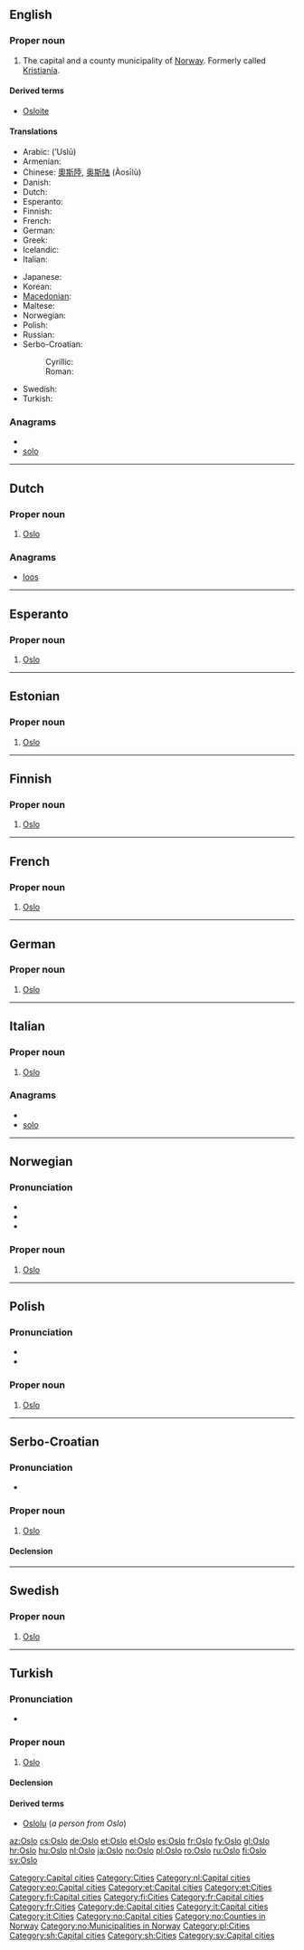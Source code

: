 ==English==
{{wikipedia}}

===Proper noun===
{{en-proper noun}}

# The capital and a county municipality of [[Norway]].  Formerly called [[Kristiania]].

====Derived terms====
* [[Osloite]]

====Translations====
{{trans-top|the capital and a county municipality of Norway}}
* Arabic: {{Arab|[[أوسلو]]}} (ʼUslū) {{m}}
* Armenian: {{t-|hy|Օսլո|tr=Òslo}}
* Chinese: [[奧斯陸]], [[奥斯陆]] (Àosīlù)
* Danish: {{t-|da|Oslo}}
* Dutch: {{t+|nl|Oslo}}
* Esperanto: {{t-|eo|Oslo|xs=Esperanto}}
* Finnish: {{t+|fi|Oslo}}
* French: {{t+|fr|Oslo|f}}
* German: {{t+|de|Oslo|n}}
* Greek: {{t+|el|Όσλο|tr=Óslo}}
* Icelandic: {{t-|is|Ósló|f}}
* Italian: {{t-|it|Oslo|f}}
{{trans-mid}}
* Japanese: {{t|ja|オスロ|tr=Osuro}}
* Korean: {{t-|ko|오슬로|tr=Oseullo|sc=Hang}}
* [[Macedonian]]: {{t-|mk|Осло|n|tr=Óslo}}
* Maltese: {{t-|mt|Oslo|xs=Maltese}}
* Norwegian: {{t+|no|Oslo}}
* Polish: {{t+|pl|Oslo|n}}
* Russian: {{t-|ru|Осло|m|tr=Óslo}} {{indeclinable}}
* Serbo-Croatian:
*: Cyrillic: {{t|sh|Oslo|Ȍslo|n|xs=Serbo-Croatian}}
*: Roman: {{t|sh|Осло|О̏сло|n|sc=Cyrl|xs=Serbo-Croatian}}
* Swedish: {{t+|sv|Oslo}}
* Turkish: {{t-|tr|Oslo}}
{{trans-bottom}}

===Anagrams===
* {{alphagram|[[loos#English|loos]]}}
* [[solo#English|solo]]

[[Category:Capital cities]]
[[Category:Cities]]

----

==Dutch==
{{wikipedia|lang=nl}}

===Proper noun===
{{infl|nl|proper noun}}

# [[#English|Oslo]]

===Anagrams===
* [[loos#Dutch|loos]]

[[Category:nl:Capital cities]]

----

==Esperanto==
{{wikipedia|lang=eo}}

===Proper noun===
{{eo-proper noun}}

# [[#English|Oslo]]

[[Category:eo:Capital cities]]

----

==Estonian==

===Proper noun===
{{infl|et|proper noun}}

# [[#English|Oslo]]

[[Category:et:Capital cities]]
[[Category:et:Cities]]

----

==Finnish==

===Proper noun===
{{infl|fi|proper noun}}

# [[#English|Oslo]]

[[Category:fi:Capital cities]]
[[Category:fi:Cities]]

----

==French==

===Proper noun===
{{infl|fr|proper noun|g=f}}

# [[#English|Oslo]]

[[Category:fr:Capital cities]]
[[Category:fr:Cities]]

----

==German==

===Proper noun===
{{infl|de|proper noun|g=n}}

# [[#English|Oslo]]

[[Category:de:Capital cities]]

----

==Italian==

===Proper noun===
{{infl|it|proper noun|g=f}}

# [[#English|Oslo]]

===Anagrams===
* {{alphagram|loos}}
* [[solo#Italian|solo]]

[[Category:it:Capital cities]]
[[Category:it:Cities]]

----

==Norwegian==
{{wikipedia|lang=no}}

===Pronunciation===
* {{IPA|/uʃlu/|lang=no}}
* {{IPA|/uslu/|lang=no}}
* {{audio|Oslo.ogg|Audio}}

===Proper noun===
{{infl|no|proper noun}}

# [[#English|Oslo]]

[[Category:no:Capital cities]]
[[Category:no:Counties in Norway]]
[[Category:no:Municipalities in Norway]]

----

==Polish==

===Pronunciation===
* {{IPA|/ˈɔs̪lɔ/|lang=pl}}
* {{audio|Pl-Oslo.ogg|audio}}

===Proper noun===
{{infl|pl|proper noun|g=n|indeclinable}}

# [[#English|Oslo]]

[[Category:pl:Cities]]

----

==Serbo-Croatian==

===Pronunciation===
* {{IPA|/ôslo/|lang=sh}}

===Proper noun===
{{sh-proper-noun|g=n|head=Ȍslo|r|Осло|О̏сло}}

# [[#English|Oslo]]

====Declension====
{{sh-decl-noun-unc
|Oslo
|Osla
|Oslu
|Oslo
|Oslo
|Oslu
|Oslom
}}

[[Category:sh:Capital cities]]
[[Category:sh:Cities]]

----

==Swedish==

===Proper noun===
{{infl|sv|proper noun}}

# [[#English|Oslo]]

[[Category:sv:Capital cities]]

----

==Turkish==

===Pronunciation===
* {{IPA|/osɫo/|lang=tr}}

===Proper noun===
{{infl|tr|proper noun}}

# [[#English|Oslo]]

====Declension====
{{tr-prop-v-ou}}
{{tr-poss-prop-v-ou}}

====Derived terms====
* [[Oslolu]] (''a person from Oslo'')

[[az:Oslo]]
[[cs:Oslo]]
[[de:Oslo]]
[[et:Oslo]]
[[el:Oslo]]
[[es:Oslo]]
[[fr:Oslo]]
[[fy:Oslo]]
[[gl:Oslo]]
[[hr:Oslo]]
[[hu:Oslo]]
[[nl:Oslo]]
[[ja:Oslo]]
[[no:Oslo]]
[[pl:Oslo]]
[[ro:Oslo]]
[[ru:Oslo]]
[[fi:Oslo]]
[[sv:Oslo]]